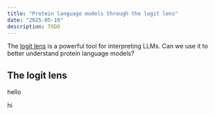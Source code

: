 ```yaml
---
title: "Protein language models through the logit lens"
date: "2025-05-19"
description: TODO
---
```



The [logit lens](https://www.lesswrong.com/posts/AcKRB8wDpdaN6v6ru/interpreting-gpt-the-logit-lens) is a powerful tool for interpreting LLMs. Can we use it to better understand protein language models?

## The logit lens

hello

<TopTokensHeatmap
  sequence="SPQPLEQIKLSESQLSGRVGMIEMDLASGRTLTAWRADERFPMMSTFKVVLCGAVLARVDAGDEQLERKIHYRQQDLVDYSPVSEKHLADGMTVGELCAAAITMSDNSAANLLLATVGGPAGLTAFLRQIGDNVTRLDRWETELNEALPGDARDTTTPASMAATLRKLLTSQRLSARSQRQLLQWMVDDRVAGPLIRSVLPAGWFIADKTGAGERGARGIVALLGPNNKAERIVVIYLRDTPASMAERNQQIAGIGAALIEHWQR"
  tokensPath="/data/beta_lactamase_top_tokens.csv"
  logitsPath="/data/beta_lactamase_top_logits.csv"
  title="Beta-Lactamase (PDB 4ZAM) Top Tokens by Logit"
/>

hi
